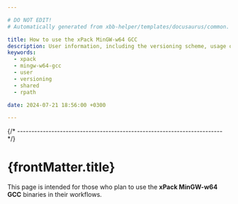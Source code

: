 ```yaml
---

# DO NOT EDIT!
# Automatically generated from xbb-helper/templates/docusaurus/common.

title: How to use the xPack MinGW-w64 GCC
description: User information, including the versioning scheme, usage of shared libraries, and RPATH configuration on GNU/Linux.
keywords:
  - xpack
  - mingw-w64-gcc
  - user
  - versioning
  - shared
  - rpath

date: 2024-07-21 18:56:00 +0300

---
```


<head><title>{frontMatter.title}</title></head>
<head><meta property="og:title" content={frontMatter.title}/></head>



{/* ------------------------------------------------------------------------ */}

# {frontMatter.title}

This page is intended for those who plan
to use the **xPack MinGW-w64 GCC** binaries in their workflows.

<Versioning/>

<LibrariesAndRpath/>

<More/>

<UseInTesting/>
